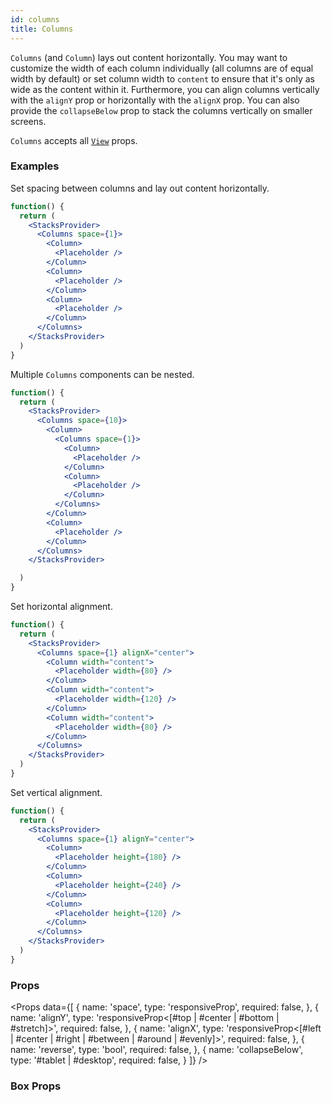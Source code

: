 ```yaml
---
id: columns
title: Columns
---
```



`Columns` (and `Column`) lays out content horizontally. You may want to customize the width of each column individually (all columns are of equal width by default) or set column width to `content` to ensure that it's only as wide as the content within it. Furthermore, you can align columns vertically with the `alignY` prop or horizontally with the `alignX` prop. You can also provide the `collapseBelow` prop to stack the columns vertically on smaller screens.

`Columns` accepts all [`View`](https://reactnative.dev/docs/view) props.

### Examples

Set spacing between columns and lay out content horizontally.

```jsx live
function() {
  return (
    <StacksProvider>
      <Columns space={1}>
        <Column>
          <Placeholder />
        </Column>
        <Column>
          <Placeholder />
        </Column>
        <Column>
          <Placeholder />
        </Column>
      </Columns>
    </StacksProvider>
  )
}
```

Multiple `Columns` components can be nested.

```jsx live
function() {
  return (
    <StacksProvider>
      <Columns space={10}>
        <Column>
          <Columns space={1}>
            <Column>
              <Placeholder />
            </Column>
            <Column>
              <Placeholder />
            </Column>
          </Columns>
        </Column>
        <Column>
          <Placeholder />
        </Column>
      </Columns>
    </StacksProvider>

  )
}
```

Set horizontal alignment.

```jsx live
function() {
  return (
    <StacksProvider>
      <Columns space={1} alignX="center">
        <Column width="content">
          <Placeholder width={80} />
        </Column>
        <Column width="content">
          <Placeholder width={120} />
        </Column>
        <Column width="content">
          <Placeholder width={80} />
        </Column>
      </Columns>
    </StacksProvider>
  )
}
```

Set vertical alignment.

```jsx live
function() {
  return (
    <StacksProvider>
      <Columns space={1} alignY="center">
        <Column>
          <Placeholder height={180} />
        </Column>
        <Column>
          <Placeholder height={240} />
        </Column>
        <Column>
          <Placeholder height={120} />
        </Column>
      </Columns>
    </StacksProvider>
  )
}
```

### Props

<Props
  data={[
    {
      name: 'space',
      type: 'responsiveProp<float>',
      required: false,
    },
    {
      name: 'alignY',
      type: 'responsiveProp<[#top | #center | #bottom | #stretch]>',
      required: false,
    },
    {
      name: 'alignX',
      type: 'responsiveProp<[#left | #center | #right | #between | #around | #evenly]>',
      required: false,
    },
    {
      name: 'reverse',
      type: 'bool',
      required: false,
    },
    {
      name: 'collapseBelow',
      type: '#tablet | #desktop',
      required: false,
    }
  ]}
/>

### Box Props

<BoxProps />
